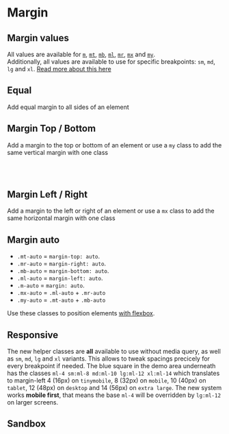 

# Margin

## Margin values

All values are available for <a href="#equal">`m`</a>, <a href="#margin-top--bottom">`mt`</a>, <a href="#margin-top--bottom">`mb`</a>, <a href="#margin-left--right">`ml`</a>, <a href="#margin-left--right">`mr`</a>, <a href="#margin-left--right">`mx`</a> and <a href="#margin-top--bottom">`my`</a>.<br /> Additionally, all values are available to use for specific breakpoints: `sm`, `md`, `lg` and `xl`. <a href="#responsive">Read more about this here</a>

<Story id="css-utilities-margin--margins-table" />

## Equal

Add equal margin to all sides of an element

<Story id="css-utilities-margin--margin" />

## Margin Top / Bottom

Add a margin to the top or bottom of an element or use a `my` class to add the same vertical margin with one class

<Story id="css-utilities-margin--margin-top" />
<br />
<Story id="css-utilities-margin--margin-bottom" />
<br />
<Story id="css-utilities-margin--margin-y" />

## Margin Left / Right

Add a margin to the left or right of an element or use a `mx` class to add the same horizontal margin with one class

<div className="flex flex-gap-1">
    <Story id="css-utilities-margin--margin-left" />
    <Story id="css-utilities-margin--margin-right" />
    <Story id="css-utilities-margin--margin-x" />
</div>

## Margin auto

<ul>
    <li>
        <code>.mt-auto</code> = <code>margin-top: auto</code>.
    </li>
    <li>
        <code>.mr-auto</code> = <code>margin-right: auto</code>.
    </li>
    <li>
        <code>.mb-auto</code> = <code>margin-bottom: auto</code>.
    </li>
    <li>
        <code>.ml-auto</code> = <code>margin-left: auto</code>.
    </li>
    <li>
        <code>.m-auto</code> = <code>margin: auto</code>.
    </li>
    <li>
        <code>.mx-auto</code> = <code>.ml-auto</code> + <code>.mr-auto</code>
    </li>
    <li>
        <code>.my-auto</code> = <code>.mt-auto</code> + <code>.mb-auto</code>
    </li>
</ul>

Use these classes to position elements [with flexbox](?path=/docs/css-utilities-flexbox--page).

## Responsive

The new helper classes are **all** available to use without media query, as well as `sm`, `md`, `lg` and `xl` variants. This allows to tweak spacings precicely for every breakpoint if needed. The blue square in the demo area underneath has the classes `ml-4 sm:ml-8 md:ml-10 lg:ml-12 xl:ml-14` which translates to margin-left 4 (16px) on `tinymobile`, 8 (32px) on `mobile`, 10 (40px) on `tablet`, 12 (48px) on `desktop` and 14 (56px) on `extra large`. The new system works **mobile first**, that means the base `ml-4` will be overridden by `lg:ml-12` on larger screens.

<Resizeme />
<div className="border p-4 rounded bg-weak mb-4" style={{ width: '320px', resize: 'horizontal', overflow: 'auto' }}>
    <Story id="css-utilities-margin--responsive" />
</div>

## Sandbox

<Canvas>
    <Story id="css-utilities-margin--sandbox" />
</Canvas>

<div class="hidden">
    <Primary />
</div>
